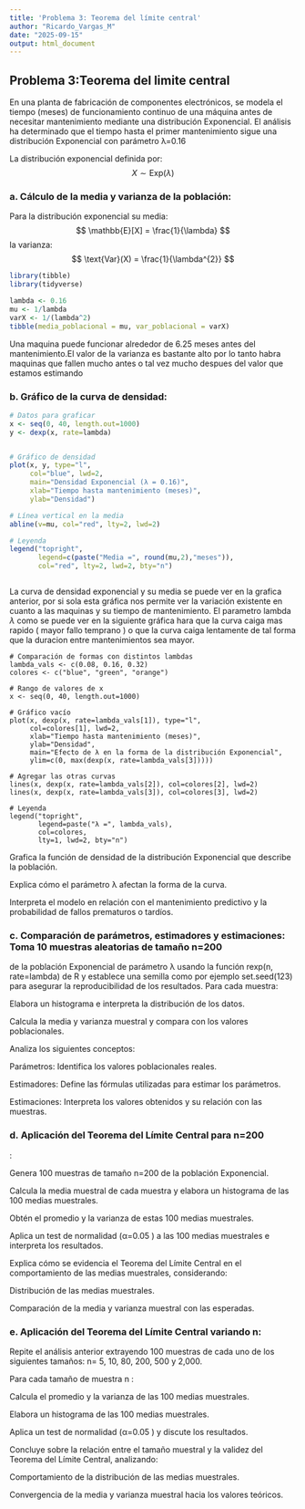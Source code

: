 ```yaml
---
title: 'Problema 3: Teorema del límite central'
author: "Ricardo_Vargas_M"
date: "2025-09-15"
output: html_document
---
```


## Problema 3:Teorema del limite central

En una planta de fabricación de componentes electrónicos, se modela el tiempo (meses) de funcionamiento continuo de una máquina antes de necesitar mantenimiento mediante una distribución Exponencial. El análisis ha determinado que el tiempo hasta el primer mantenimiento sigue una distribución Exponencial con parámetro λ=0.16

La distribución exponencial definida por:
$$
X \sim \text{Exp}(\lambda)
$$

### a. Cálculo de la media y varianza de la población:

Para la distribución exponencial su media:
$$
\mathbb{E}[X] = \frac{1}{\lambda}
$$
la varianza: 
$$
\text{Var}(X) = \frac{1}{\lambda^{2}}
$$



```r
library(tibble)
library(tidyverse)

lambda <- 0.16
mu <- 1/lambda
varX <- 1/(lambda^2)
tibble(media_poblacional = mu, var_poblacional = varX)
```
Una maquina puede funcionar alrededor de 6.25 meses antes del mantenimiento.El valor de la varianza es bastante alto por lo tanto habra maquinas que fallen mucho antes o tal vez mucho despues del valor que estamos estimando

### b. Gráfico de la curva de densidad:

```r

# Datos para graficar
x <- seq(0, 40, length.out=1000)
y <- dexp(x, rate=lambda)


# Gráfico de densidad
plot(x, y, type="l", 
     col="blue", lwd=2,
     main="Densidad Exponencial (λ = 0.16)",
     xlab="Tiempo hasta mantenimiento (meses)",
     ylab="Densidad")

# Línea vertical en la media
abline(v=mu, col="red", lty=2, lwd=2)

# Leyenda
legend("topright", 
       legend=c(paste("Media =", round(mu,2),"meses")),
       col="red", lty=2, lwd=2, bty="n")



```


La curva de densidad exponencial y su media se puede ver en la grafica anterior, por si sola esta gráfica nos permite ver la variación existente en cuanto a las maquinas y su tiempo de mantenimiento. 
El parametro lambda $\lambda$ como se puede ver en la siguiente gráfica hara que la curva caiga mas rapido ( mayor fallo temprano ) o que la curva caiga lentamente de tal forma que la duracion entre mantenimientos sea mayor.

```Grafica



# Comparación de formas con distintos lambdas
lambda_vals <- c(0.08, 0.16, 0.32)
colores <- c("blue", "green", "orange")

# Rango de valores de x
x <- seq(0, 40, length.out=1000)

# Gráfico vacío
plot(x, dexp(x, rate=lambda_vals[1]), type="l",
     col=colores[1], lwd=2,
     xlab="Tiempo hasta mantenimiento (meses)",
     ylab="Densidad",
     main="Efecto de λ en la forma de la distribución Exponencial",
     ylim=c(0, max(dexp(x, rate=lambda_vals[3]))))

# Agregar las otras curvas
lines(x, dexp(x, rate=lambda_vals[2]), col=colores[2], lwd=2)
lines(x, dexp(x, rate=lambda_vals[3]), col=colores[3], lwd=2)

# Leyenda
legend("topright",
       legend=paste("λ =", lambda_vals),
       col=colores,
       lty=1, lwd=2, bty="n")
```


Grafica la función de densidad de la distribución Exponencial que describe la población.

Explica cómo el parámetro λ
 afectan la forma de la curva.

Interpreta el modelo en relación con el mantenimiento predictivo y la probabilidad de fallos prematuros o tardíos.

### c. Comparación de parámetros, estimadores y estimaciones: Toma 10 muestras aleatorias de tamaño n=200
 de la población Exponencial de parámetro λ
 usando la función rexp(n, rate=lambda) de R y establece una semilla como por ejemplo set.seed(123) para asegurar la reproducibilidad de los resultados. Para cada muestra:

Elabora un histograma e interpreta la distribución de los datos.

Calcula la media y varianza muestral y compara con los valores poblacionales.

Analiza los siguientes conceptos:

Parámetros: Identifica los valores poblacionales reales.

Estimadores: Define las fórmulas utilizadas para estimar los parámetros.

Estimaciones: Interpreta los valores obtenidos y su relación con las muestras.

### d. Aplicación del Teorema del Límite Central para n=200
:

Genera 100 muestras de tamaño n=200
 de la población Exponencial.

Calcula la media muestral de cada muestra y elabora un histograma de las 100 medias muestrales.

Obtén el promedio y la varianza de estas 100 medias muestrales.

Aplica un test de normalidad (α=0.05
) a las 100 medias muestrales e interpreta los resultados.

Explica cómo se evidencia el Teorema del Límite Central en el comportamiento de las medias muestrales, considerando:

Distribución de las medias muestrales.

Comparación de la media y varianza muestral con las esperadas.

### e. Aplicación del Teorema del Límite Central variando n:

Repite el análisis anterior extrayendo 100 muestras de cada uno de los siguientes tamaños: n=
 5, 10, 80, 200, 500 y 2,000.

Para cada tamaño de muestra n
:

Calcula el promedio y la varianza de las 100 medias muestrales.

Elabora un histograma de las 100 medias muestrales.

Aplica un test de normalidad (α=0.05
) y discute los resultados.

Concluye sobre la relación entre el tamaño muestral y la validez del Teorema del Límite Central, analizando:

Comportamiento de la distribución de las medias muestrales.

Convergencia de la media y varianza muestral hacia los valores teóricos.
